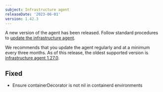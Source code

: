 ```yaml
---
subject: Infrastructure agent
releaseDate: '2023-06-01'
version: 1.42.3
---
```


A new version of the agent has been released. Follow standard procedures to [update the infrastructure agent](/docs/infrastructure/install-configure-manage-infrastructure/update-or-uninstall/update-infrastructure-agent).

We recommends that you update the agent regularly and at a minimum every three months. As of this release, the oldest supported version is [infrastructure agent 1.27.0](https://docs.newrelic.com/docs/release-notes/infrastructure-release-notes/infrastructure-agent-release-notes/new-relic-infrastructure-agent-1270/).

## Fixed

* Ensure containerDecorator is not nil in containerd environments

